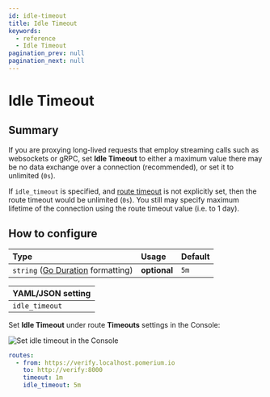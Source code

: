 ```yaml
---
id: idle-timeout
title: Idle Timeout
keywords:
  - reference
  - Idle Timeout
pagination_prev: null
pagination_next: null
---
```



# Idle Timeout

## Summary

If you are proxying long-lived requests that employ streaming calls such as websockets or gRPC, set **Idle Timeout** to either a maximum value there may be no data exchange over a connection (recommended), or set it to unlimited (`0s`).

If `idle_timeout` is specified, and [route timeout](/docs/reference/routes/route-timeout) is not explicitly set, then the route timeout would be unlimited (`0s`). You still may specify maximum lifetime of the connection using the route timeout value (i.e. to 1 day).

## How to configure

| **Type** | **Usage** | **Default** |
| :--- | :--- | :--- |
| `string` ([Go Duration](https://golang.org/pkg/time/#Duration.String) formatting) | **optional** | `5m` |

<Tabs>
<TabItem value="Core" label="Core">

| **YAML**/**JSON** setting |
| :--- |
| `idle_timeout` |

</TabItem>
<TabItem value="Enterprise" label="Enterprise">

Set **Idle Timeout** under route **Timeouts** settings in the Console:

![Set idle timeout in the Console](../img/routes/timeouts/idle-and-route-timeouts.png)

</TabItem>
<TabItem value="Kubernetes" label="Kubernetes">

</TabItem>
</Tabs>

```yaml
routes:
  - from: https://verify.localhost.pomerium.io
    to: http://verify:8000
    timeout: 1m
    idle_timeout: 5m
```
